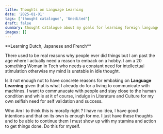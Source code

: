 ```yaml
---
title: Thoughts on Language Learning
date: '2025-01-01'
tags: ['thought catalogue', 'Unedited']
draft: false
summary: thought catalogue about my goals for learning foreign languages.
images: []
---
```

<p> 
**Learning Dutch, Japanese and French**
</p>
<p>
There used to be real reasons why people ever did things but I am past the age where I actually need a reason to emback on a hobby.
I am a 20 something Woman in Tech who needs a constant need for intellectual stimulation otherwise my mind is unstable in idle thought.

Is it not enough not to have concrete reasons for embaking on **Language Learning** given that is what I already do for a living to communicate with machines.
I want to communucate with people and stay close to the human condition and while at it of course, indulge in Literature and Culture for my own selfish need for self validation and success.

Who Am I to think this is morally right ? I have no  idea, I have good intentions and that on its own is enough for me. 
I just have these thoughts and to be able to continue them I must show up with my stamina and action to get things done. Do this for myself.
</p>